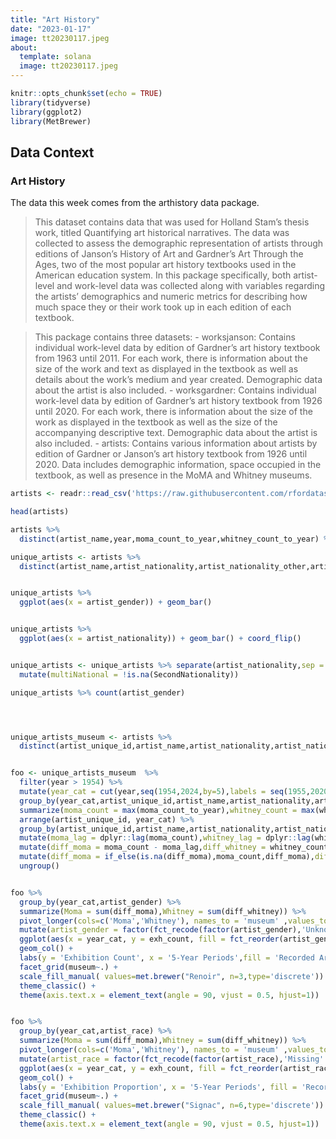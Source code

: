 ```yaml
---
title: "Art History"
date: "2023-01-17"
image: tt20230117.jpeg
about: 
  template: solana
  image: tt20230117.jpeg
---
```


```r
knitr::opts_chunk$set(echo = TRUE)
library(tidyverse)
library(ggplot2)
library(MetBrewer)
```

## Data Context

### Art History

The data this week comes from the arthistory data package.

> This dataset contains data that was used for Holland Stam's thesis work, titled Quantifying art historical narratives. The data was collected to assess the demographic representation of artists through editions of Janson's History of Art and Gardner's Art Through the Ages, two of the most popular art history textbooks used in the American education system. In this package specifically, both artist-level and work-level data was collected along with variables regarding the artists' demographics and numeric metrics for describing how much space they or their work took up in each edition of each textbook.

> This package contains three datasets:
> - worksjanson: Contains individual work-level data by edition of Gardner's art history textbook from 1963 until 2011. For each work, there is information about the size of the work and text as displayed in the textbook as well as details about the work's medium and year created. Demographic data about the artist is also included.
> - worksgardner: Contains individual work-level data by edition of Gardner's art history textbook from 1926 until 2020. For each work, there is information about the size of the work as displayed in the textbook as well as the size of the accompanying descriptive text. Demographic data about the artist is also included.
> - artists: Contains various information about artists by edition of Gardner or Janson's art history textbook from 1926 until 2020. Data includes demographic information, space occupied in the textbook, as well as presence in the MoMA and Whitney museums.

```r
artists <- readr::read_csv('https://raw.githubusercontent.com/rfordatascience/tidytuesday/master/data/2023/2023-01-17/artists.csv')

head(artists)
```

```r
artists %>%
  distinct(artist_name,year,moma_count_to_year,whitney_count_to_year) %>% arrange(year) %>% View()
```



```r
unique_artists <- artists %>%
  distinct(artist_name,artist_nationality,artist_nationality_other,artist_gender,artist_race,artist_race_nwi) 


unique_artists %>%
  ggplot(aes(x = artist_gender)) + geom_bar()


unique_artists %>%
  ggplot(aes(x = artist_nationality)) + geom_bar() + coord_flip()


unique_artists <- unique_artists %>% separate(artist_nationality,sep = '-',into = c('FirstNationality','SecondNationality')) %>%
  mutate(multiNational = !is.na(SecondNationality)) 

unique_artists %>% count(artist_gender)





```

```r
unique_artists_museum <- artists %>%
  distinct(artist_unique_id,artist_name,artist_nationality,artist_nationality_other,artist_gender,artist_race,artist_race_nwi,year,moma_count_to_year,whitney_count_to_year) 


foo <- unique_artists_museum  %>% 
  filter(year > 1954) %>%
  mutate(year_cat = cut(year,seq(1954,2024,by=5),labels = seq(1955,2020,by=5))) %>% 
  group_by(year_cat,artist_unique_id,artist_name,artist_nationality,artist_nationality_other,artist_gender,artist_race,artist_race_nwi) %>%
  summarize(moma_count = max(moma_count_to_year),whitney_count = max(whitney_count_to_year)) %>%
  arrange(artist_unique_id, year_cat) %>%
  group_by(artist_unique_id,artist_name,artist_nationality,artist_nationality_other,artist_gender,artist_race,artist_race_nwi) %>%
  mutate(moma_lag = dplyr::lag(moma_count),whitney_lag = dplyr::lag(whitney_count)) %>%
  mutate(diff_moma = moma_count - moma_lag,diff_whitney = whitney_count -whitney_lag)  %>%
  mutate(diff_moma = if_else(is.na(diff_moma),moma_count,diff_moma),diff_whitney = if_else(is.na(diff_whitney),whitney_count,diff_whitney)) %>% 
  ungroup() 


foo %>%
  group_by(year_cat,artist_gender) %>%
  summarize(Moma = sum(diff_moma),Whitney = sum(diff_whitney)) %>%
  pivot_longer(cols=c('Moma','Whitney'), names_to = 'museum' ,values_to = 'exh_count') %>%
  mutate(artist_gender = factor(fct_recode(factor(artist_gender),'Unknown' = 'N/A'))) %>%
  ggplot(aes(x = year_cat, y = exh_count, fill = fct_reorder(artist_gender,exh_count))) + 
  geom_col() + 
  labs(y = 'Exhibition Count', x = '5-Year Periods',fill = 'Recorded Artist Gender',title='Do Art Museums align with Art History Textbooks?',subtitle='Exhibitions counts of artists mentioned in Janson or Garner textbooks\n at Moma and Whitney Art Museums', caption = 'Created by Brianna Heggeseth | Source: https://saralemus7.github.io/arthistory/' ) +
  facet_grid(museum~.) + 
  scale_fill_manual( values=met.brewer("Renoir", n=3,type='discrete')) + 
  theme_classic() + 
  theme(axis.text.x = element_text(angle = 90, vjust = 0.5, hjust=1))  + theme(legend.position="bottom")


foo %>%
  group_by(year_cat,artist_race) %>%
  summarize(Moma = sum(diff_moma),Whitney = sum(diff_whitney)) %>%
  pivot_longer(cols=c('Moma','Whitney'), names_to = 'museum' ,values_to = 'exh_count') %>%
  mutate(artist_race = factor(fct_recode(factor(artist_race),'Missing' = 'N/A'))) %>%
  ggplot(aes(x = year_cat, y = exh_count, fill = fct_reorder(artist_race,exh_count))) + 
  geom_col() + 
  labs(y = 'Exhibition Proportion', x = '5-Year Periods', fill = 'Recorded Artist Race',title='Do Art Museums align with Art History Textbooks?',subtitle='Exhibitions counts of artists mentioned in Janson or Garner textbooks\n at Moma and Whitney Art Museums', caption = 'Created by Brianna Heggeseth | Source: https://saralemus7.github.io/arthistory/' ) +
  facet_grid(museum~.) + 
  scale_fill_manual( values=met.brewer("Signac", n=6,type='discrete'))  + 
  theme_classic() + 
  theme(axis.text.x = element_text(angle = 90, vjust = 0.5, hjust=1))  + theme(legend.position="bottom")

```

